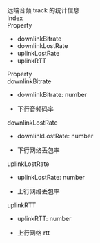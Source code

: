 <div data-v-md-line="1"><link rel="stylesheet" type="text/css" href="https://docs.qnsdk.com/styles/doc-v4-api.css" />
<div class="rtc-doc rtc-doc-page" id="rtc-doc">
<section class="rtc-doc-panel rtc-doc-describe rtc-doc-note">
                远端音频 track 的统计信息</section>
            <div class="rtc-doc-page-wrap">Index</div>
<section class="rtc-doc-panel">
        <div class="rtc-doc-page-title">Property</div>
        <ul class="rtc-doc-catalogue">
                <li><a onClick='document.location.replace(`${document.location.protocol}//${document.location.host}${document.location.pathname}${document.location.search}#downlinkBitrate`)'>downlinkBitrate</a></li>
                <li><a onClick='document.location.replace(`${document.location.protocol}//${document.location.host}${document.location.pathname}${document.location.search}#downlinkLostRate`)'>downlinkLostRate</a></li>
                <li><a onClick='document.location.replace(`${document.location.protocol}//${document.location.host}${document.location.pathname}${document.location.search}#uplinkLostRate`)'>uplinkLostRate</a></li>
                <li><a onClick='document.location.replace(`${document.location.protocol}//${document.location.host}${document.location.pathname}${document.location.search}#uplinkRTT`)'>uplinkRTT</a></li>
        </ul>
</section>
<div class="rtc-doc-page-wrap">Property</div>
<section class="rtc-doc-panel">
<div class="rtc-doc-page-title rtc-doc-antor" id="downlinkBitrate">
downlinkBitrate</div>
<ul class="rtc-doc-page-container">
        <li class="rtc-doc-sign-signature">downlinkBitrate: number</li>
    </li>
<li class="rtc-doc-page-description">
    <div class="rtc-doc-desc-wrap">
        <p>下行音频码率</p>
    </div>
</li>
</ul>
</section>
<section class="rtc-doc-panel">
<div class="rtc-doc-page-title rtc-doc-antor" id="downlinkLostRate">
downlinkLostRate</div>
<ul class="rtc-doc-page-container">
        <li class="rtc-doc-sign-signature">downlinkLostRate: number</li>
    </li>
<li class="rtc-doc-page-description">
    <div class="rtc-doc-desc-wrap">
        <p>下行网络丢包率</p>
    </div>
</li>
</ul>
</section>
<section class="rtc-doc-panel">
<div class="rtc-doc-page-title rtc-doc-antor" id="uplinkLostRate">
uplinkLostRate</div>
<ul class="rtc-doc-page-container">
        <li class="rtc-doc-sign-signature">uplinkLostRate: number</li>
    </li>
<li class="rtc-doc-page-description">
    <div class="rtc-doc-desc-wrap">
        <p>上行网络丢包率</p>
    </div>
</li>
</ul>
</section>
<section class="rtc-doc-panel">
<div class="rtc-doc-page-title rtc-doc-antor" id="uplinkRTT">
uplinkRTT</div>
<ul class="rtc-doc-page-container">
        <li class="rtc-doc-sign-signature">uplinkRTT: number</li>
    </li>
<li class="rtc-doc-page-description">
    <div class="rtc-doc-desc-wrap">
        <p>上行网络 rtt</p>
    </div>
</li>
</ul>
</section>
</div>


</div>